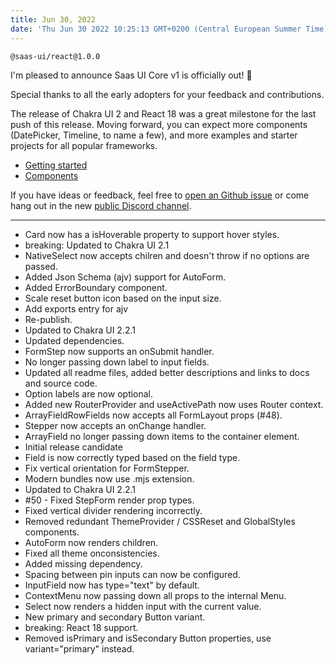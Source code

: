 ```yaml
---
title: Jun 30, 2022
date: 'Thu Jun 30 2022 10:25:13 GMT+0200 (Central European Summer Time)'
---
```


`@saas-ui/react@1.0.0`

I'm pleased to announce Saas UI Core v1 is officially out! 🥳

Special thanks to all the early adopters for your feedback and contributions.

The release of Chakra UI 2 and React 18 was a great milestone for the last push of this release.
Moving forward, you can expect more components (DatePicker, Timeline, to name a few), and more examples and starter projects for all popular frameworks.

- [Getting started](/docs/core/getting-started)
- [Components](/docs/components/auth/auth-provider)

If you have ideas or feedback, feel free to [open an Github issue](https://github.com/saas-js/saas-ui/issues) or come hang out in the new [public Discord channel](https://discord.gg/4PmJGFcAjX).

---

- Card now has a isHoverable property to support hover styles.
- breaking: Updated to Chakra UI 2.1
- NativeSelect now accepts chilren and doesn't throw if no options are passed.
- Added Json Schema (ajv) support for AutoForm.
- Added ErrorBoundary component.
- Scale reset button icon based on the input size.
- Add exports entry for ajv
- Re-publish.
- Updated to Chakra UI 2.2.1
- Updated dependencies.
- FormStep now supports an onSubmit handler.
- No longer passing down label to input fields.
- Updated all readme files, added better descriptions and links to docs and source code.
- Option labels are now optional.
- Added new RouterProvider and useActivePath now uses Router context.
- ArrayFieldRowFields now accepts all FormLayout props (#48).
- Stepper now accepts an onChange handler.
- ArrayField no longer passing down items to the container element.
- Initial release candidate
- Field is now correctly typed based on the field type.
- Fix vertical orientation for FormStepper.
- Modern bundles now use .mjs extension.
- Updated to Chakra UI 2.2.1
- #50 - Fixed StepForm render prop types.
- Fixed vertical divider rendering incorrectly.
- Removed redundant ThemeProvider / CSSReset and GlobalStyles components.
- AutoForm now renders children.
- Fixed all theme onconsistencies.
- Added missing dependency.
- Spacing between pin inputs can now be configured.
- InputField now has type="text" by default.
- ContextMenu now passing down all props to the internal Menu.
- Select now renders a hidden input with the current value.
- New primary and secondary Button variant.
- breaking: React 18 support.
- Removed isPrimary and isSecondary Button properties, use variant="primary" instead.
